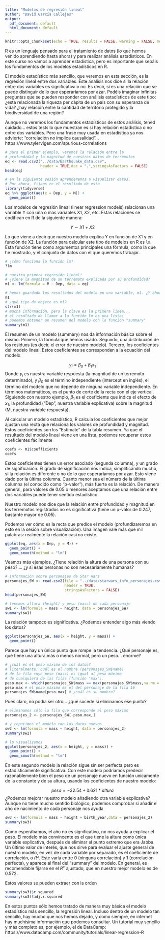 ```yaml
---
title: "Modelos de regresión lineal"
author: "David García Callejas"
output:
  pdf_document: default
  html_document: default
---
```


```r
knitr::opts_chunk$set(echo = TRUE, results = FALSE, warning = FALSE, message = FALSE)
```

R es un lenguaje pensado para el tratamiento de datos (lo que hemos venido aprendiendo hasta ahora) y para realizar análisis estadísticos. En este curso no vamos a aprender estadística, pero es importante que sepáis los fundamentos de los modelos estadísticos en R.

El modelo estadístico más sencillo, que veremos en esta sección, es la regresión lineal entre dos variables. Este análisis nos dice si la relación entre dos variables es significativa o no. Es decir, si es una relación que se puede distinguir de lo que esperaríamos por azar. Podéis imaginar infinitas preguntas que se pueden responder con análisis estadísticos de este tipo: ¿está relacionada la riqueza per cápita de un país con su esperanza de vida? ¿hay relación entre la cantidad de territorio protegido y la biodiversidad de una región? 

Aunque no veremos los fundamentos estadísticos de estos análisis, tened cuidado... estos tests lo que muestran es si hay relación estadística o no entre dos variables. Pero una frase muy usada en estadística ya nos advierte: "correlación no implica causalidad"... https://www.tylervigen.com/spurious-correlations

```r
# para el primer ejemplo, veremos la relación entre la 
# profundidad y la magnitud de nuestros datos de terremotos
eq <- read.csv2("../data/Earthquake_data.csv",
                header = TRUE,dec = ".",stringsAsFactors = FALSE)
head(eq)

# en la siguiente sesión aprenderemos a visualizar datos. 
# Por ahora, fijaos en el resultado de esto
library(tidyverse)
eq %>% ggplot(aes(x = Dep, y = M)) + 
  geom_point()
```

Los modelos de regresión lineal (linear regression models) relacionan una variable Y con una o más variables X1, X2, etc. Estas relaciones se codifican en R de la siguiente manera:

$$ Y \sim X1 + X2 $$

Lo que viene a decir que nuestro modelo explica Y en función de X1 y en función de X2. La función para calcular este tipo de modelos en R es `lm`. Esta función tiene como argumentos principales una fórmula, como la que he mostrado, y el conjunto de datos con el que queremos trabajar. 

```r
# ¿cómo funciona la función lm?
?lm

# nuestra primera regresión lineal! 
# ¿viene la magnitud de un terremoto explicada por su profundidad?
m1 <- lm(formula = M ~ Dep, data = eq)

# hemos guardado los resultados del modelo en una variable, m1. ¿Y ahora?
m1
# ¿qué tipo de objeto es m1?
str(m1)
# mucha información, pero la clave es la primera línea... 
# el resultado de llamar a la función lm es una lista!
# podemos obtener un resumen del modelo con la función "summary"
summary(m1)
```

El resumen de un modelo (summary) nos da información básica sobre el mismo. Primero, la fórmula que hemos usado. Segundo, una distribución de los residuos (es decir, el error de nuestro modelo). Tercero, los coeficientes del modelo lineal. Estos coeficientes se corresponden a la ecuación del modelo:

$$ y_i = \beta_0 + \beta_1 x_1$$
Donde $y_i$ es nuestra variable respuesta (la magnitud de un terremoto determinado), y $\beta_0$ es el término independiente (intercept en inglés), el término del modelo que no depende de ninguna variable independiente. En términos matemáticos, es el punto de corte de la recta con el eje vertical. Siguiendo con nuestro ejemplo, $\beta_1$ es el coeficiente que indica el efecto de $x_1$, la profundidad ("Dep", nuestra variable explicativa) sobre la magnitud (M, nuestra variable respuesta).

Al calcular un modelo estadístico, R calcula los coeficientes que mejor ajustan una recta que relaciona los valores de profundidad y magnitud. Estos coeficientes son los "Estimate" de la tabla resumen. Ya que el resultado del modelo lineal viene en una lista, podemos recuperar estos coeficientes fácilmente

```r
coefs <- m1$coefficients
coefs
```

Estos coeficientes tienen un error asociado (segunda columna), y un grado de significación. El grado de significación nos indica, simplificando mucho, si la relación es diferente o no de lo que esperaríamos por azar. Esto viene dado por la última columna. Cuanto menor sea el número de la última columna (el conocido como "p-valor"), más fuerte es la relación. De manera general, para valores de 0.05 o menores aceptamos que una relación entre dos variables puede tener sentido estadístico.

Nuestro modelo nos dice que la relación entre profundidad y magnitud en los terremotos registrados no es significativa (tiene un p-valor de 0.247, bastante mayor de 0.05).

Podemos ver cómo es la recta que predice el modelo (profundizaremos en esto en la sesión sobre visualización). Una imagen vale más que mil palabras: realmente la relación casi no existe.

```r
ggplot(eq, aes(x = Dep, y = M)) + 
  geom_point() + 
  geom_smooth(method = "lm")
```

Veamos más ejemplos. ¿Tiene relación la altura de una persona con su peso? ... ¿y si esas personas no son necesariamente humanas?

```r
# información sobre personajes de Star Wars
personajes_SW <- read.csv2(file = "../data/starwars_info_personajes.csv",
                           header = TRUE,
                           stringsAsFactors = FALSE)
head(personajes_SW)

# tenemos altura (height) y peso (mass) de cada personaje
sw1 <- lm(formula = mass ~ height, data = personajes_SW)
summary(sw1)
```

La relación tampoco es significativa. ¿Podemos entender algo más viendo los datos?

```r
ggplot(personajes_SW, aes(x = height, y = mass)) + 
  geom_point()
```

Parece que hay un único punto que rompe la tendencia. ¿Qué personaje es, que tiene una altura más o menos normal, pero un peso... enorme?

```r
# ¿cuál es el peso máximo de los datos?
# literalmente: cuál es el nombre (personajes_SW$name) 
# de la fila cuyo peso (mass) es igual al peso máximo 
# de cualquiera de las filas (función "max").
peso.max <- which(personajes_SW$mass == max(personajes_SW$mass,na.rm = TRUE))
peso.max # el peso máximo es el del personaje de la fila 16
personajes_SW$name[peso.max] # ¿cuál es su nombre?
```

Pues claro, no podía ser otro... ¿qué sucede si eliminamos ese punto?
```r
# eliminamos sólo la fila que corresponde al peso máximo
personajes_2 <- personajes_SW[-peso.max,] 

# y repetimos el modelo con los datos nuevos
sw2 <- lm(formula = mass ~ height, data = personajes_2)
summary(sw2)

# lo visualizamos
ggplot(personajes_2, aes(x = height, y = mass)) + 
  geom_point() + 
  geom_smooth(method = "lm")
```

En este segundo modelo la relación sigue sin ser perfecta pero es estadísticamente significativa. Con este modelo podríamos predecir razonablemente bien el peso de un personaje nuevo en función unicamente de la constante y de su altura, usando los coeficientes de nuestro modelo:

$$peso = -32.54 + 0.621 * altura$$
¿Podemos mejorar nuestro modelo añadiendo otra variable explicativa? Aunque no tiene mucho sentido biológico, podemos comprobar si añadir el año de nacimiento de cada personaje nos ayuda

```r
sw3 <- lm(formula = mass ~ height + birth_year,data = personajes_2)
summary(sw3)
```

Como esperábamos, el año no es significativo, no nos ayuda a explicar el peso. El modelo más convincente es el que tiene la altura como única variable explicativa, después de eliminar el punto extremo que era Jabba. Un último valor de interés, que nos sirve para evaluar el ajuste general de nuestro modelo, en vez de cada variable por separado, es el coeficiente de correlación, o $R²$. Este varía entre 0 (ninguna correlación) y 1 (correlación perfecta), y aparece al final del "summary" del modelo. En general, es recomendable fijarse en el $R²$ ajustado, que en nuestro mejor modelo es de 0.572.

Estos valores se pueden extraer con la orden

```r
summary(sw3)$r.squared
summary(sw3)$adj.r.squared
```

En estos puntos sólo hemos tratado de manera muy básica el modelo estadístico más sencillo, la regresión lineal. Incluso dentro de un modelo tan sencillo, hay mucho que nos hemos dejado, y como siempre, en internet hay muchísima información que podemos consultar. Un tutorial muy sencillo y más completo es, por ejemplo, el de DataCamp: https://www.datacamp.com/community/tutorials/linear-regression-R

